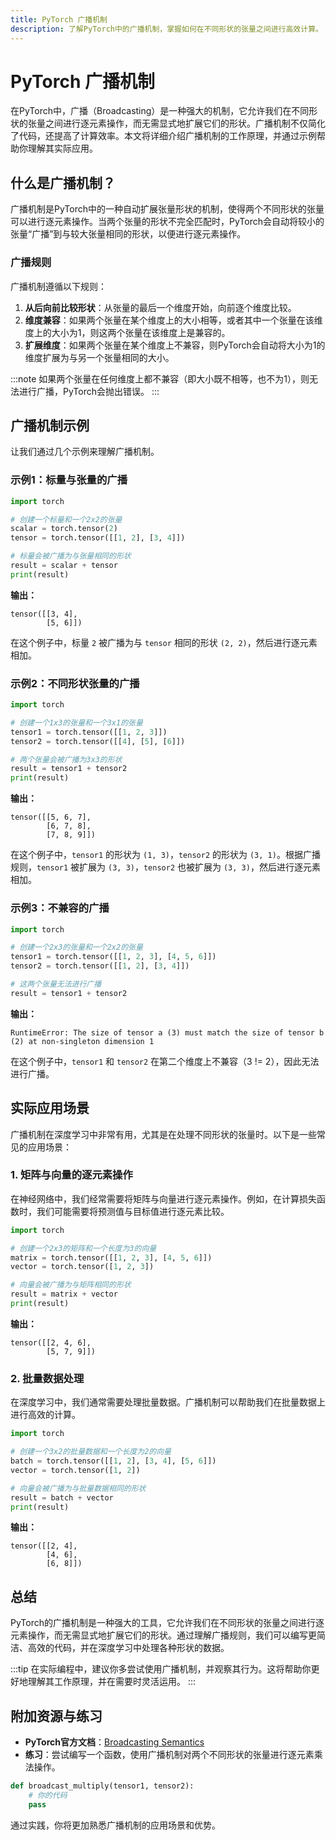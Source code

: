 ```yaml
---
title: PyTorch 广播机制
description: 了解PyTorch中的广播机制，掌握如何在不同形状的张量之间进行高效计算。
---
```


# PyTorch 广播机制

在PyTorch中，广播（Broadcasting）是一种强大的机制，它允许我们在不同形状的张量之间进行逐元素操作，而无需显式地扩展它们的形状。广播机制不仅简化了代码，还提高了计算效率。本文将详细介绍广播机制的工作原理，并通过示例帮助你理解其实际应用。

## 什么是广播机制？

广播机制是PyTorch中的一种自动扩展张量形状的机制，使得两个不同形状的张量可以进行逐元素操作。当两个张量的形状不完全匹配时，PyTorch会自动将较小的张量“广播”到与较大张量相同的形状，以便进行逐元素操作。

### 广播规则

广播机制遵循以下规则：

1. **从后向前比较形状**：从张量的最后一个维度开始，向前逐个维度比较。
2. **维度兼容**：如果两个张量在某个维度上的大小相等，或者其中一个张量在该维度上的大小为1，则这两个张量在该维度上是兼容的。
3. **扩展维度**：如果两个张量在某个维度上不兼容，则PyTorch会自动将大小为1的维度扩展为与另一个张量相同的大小。

:::note
如果两个张量在任何维度上都不兼容（即大小既不相等，也不为1），则无法进行广播，PyTorch会抛出错误。
:::

## 广播机制示例

让我们通过几个示例来理解广播机制。

### 示例1：标量与张量的广播

```python
import torch

# 创建一个标量和一个2x2的张量
scalar = torch.tensor(2)
tensor = torch.tensor([[1, 2], [3, 4]])

# 标量会被广播为与张量相同的形状
result = scalar + tensor
print(result)
```

**输出：**
```
tensor([[3, 4],
        [5, 6]])
```

在这个例子中，标量 `2` 被广播为与 `tensor` 相同的形状 `(2, 2)`，然后进行逐元素相加。

### 示例2：不同形状张量的广播

```python
import torch

# 创建一个1x3的张量和一个3x1的张量
tensor1 = torch.tensor([[1, 2, 3]])
tensor2 = torch.tensor([[4], [5], [6]])

# 两个张量会被广播为3x3的形状
result = tensor1 + tensor2
print(result)
```

**输出：**
```
tensor([[5, 6, 7],
        [6, 7, 8],
        [7, 8, 9]])
```

在这个例子中，`tensor1` 的形状为 `(1, 3)`，`tensor2` 的形状为 `(3, 1)`。根据广播规则，`tensor1` 被扩展为 `(3, 3)`，`tensor2` 也被扩展为 `(3, 3)`，然后进行逐元素相加。

### 示例3：不兼容的广播

```python
import torch

# 创建一个2x3的张量和一个2x2的张量
tensor1 = torch.tensor([[1, 2, 3], [4, 5, 6]])
tensor2 = torch.tensor([[1, 2], [3, 4]])

# 这两个张量无法进行广播
result = tensor1 + tensor2
```

**输出：**
```
RuntimeError: The size of tensor a (3) must match the size of tensor b (2) at non-singleton dimension 1
```

在这个例子中，`tensor1` 和 `tensor2` 在第二个维度上不兼容（3 != 2），因此无法进行广播。

## 实际应用场景

广播机制在深度学习中非常有用，尤其是在处理不同形状的张量时。以下是一些常见的应用场景：

### 1. 矩阵与向量的逐元素操作

在神经网络中，我们经常需要将矩阵与向量进行逐元素操作。例如，在计算损失函数时，我们可能需要将预测值与目标值进行逐元素比较。

```python
import torch

# 创建一个2x3的矩阵和一个长度为3的向量
matrix = torch.tensor([[1, 2, 3], [4, 5, 6]])
vector = torch.tensor([1, 2, 3])

# 向量会被广播为与矩阵相同的形状
result = matrix + vector
print(result)
```

**输出：**
```
tensor([[2, 4, 6],
        [5, 7, 9]])
```

### 2. 批量数据处理

在深度学习中，我们通常需要处理批量数据。广播机制可以帮助我们在批量数据上进行高效的计算。

```python
import torch

# 创建一个3x2的批量数据和一个长度为2的向量
batch = torch.tensor([[1, 2], [3, 4], [5, 6]])
vector = torch.tensor([1, 2])

# 向量会被广播为与批量数据相同的形状
result = batch + vector
print(result)
```

**输出：**
```
tensor([[2, 4],
        [4, 6],
        [6, 8]])
```

## 总结

PyTorch的广播机制是一种强大的工具，它允许我们在不同形状的张量之间进行逐元素操作，而无需显式地扩展它们的形状。通过理解广播规则，我们可以编写更简洁、高效的代码，并在深度学习中处理各种形状的数据。

:::tip
在实际编程中，建议你多尝试使用广播机制，并观察其行为。这将帮助你更好地理解其工作原理，并在需要时灵活运用。
:::

## 附加资源与练习

- **PyTorch官方文档**：[Broadcasting Semantics](https://pytorch.org/docs/stable/notes/broadcasting.html)
- **练习**：尝试编写一个函数，使用广播机制对两个不同形状的张量进行逐元素乘法操作。

```python
def broadcast_multiply(tensor1, tensor2):
    # 你的代码
    pass
```

通过实践，你将更加熟悉广播机制的应用场景和优势。